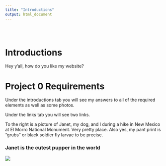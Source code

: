 ```yaml
---
title: "Introductions"
output: html_document
---
```


<style type="text/css">
.title {
  display: none;
}

#getting-started img {
  center: 10px;
}

</style>

<div class="row" style="padding-top: 30px;">
<div class="col-sm-6">

# **Introductions**

Hey y'all, how do you like my website?

# Project 0 Requirements

Under the introductions tab you will see my answers to all of the required elements as well as some photos. 

Under the links tab you will see two links.

To the right is a picture of Janet, my dog, and I during a hike in New Mexico at El Morro National Monument. Very pretty place. Also yes, my pant print is "grubs" or black soldier fly larvae to be precise. 

</div>
<div class="col-sm-6">

### Janet is the cutest pupper in the world

![](images/el morro tori 2.jpg)
</a>
</div>

